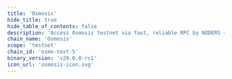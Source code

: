 ```yaml
---
title: 'Osmosis'
hide_title: true
hide_table_of_contents: false
description: 'Access Osmosis testnet via fast, reliable RPC by NODERS — no limits, Omnichain-ready, and built for scalable Web3'
chain_name: 'Osmosis'
scope: 'testnet'
chain_id: 'osmo-test-5'
binary_version: 'v29.0.0-rc1'
icon_url: 'osmosis-icon.svg'
---
```



<ChainLayout>
  <ChainHero
    name="Osmosis"
    iconUrl="img/osmosis-icon.svg"
    bgColor="#AB00C2"
    scope="testnet"
    chainId="osmo-test-5"
    nodeVersion="v29.0.0-rc1"
    token=""
    stakeUrl=""
    restakeUrl=""
    websiteUrl="https://app.osmosis.zone/"
    githubUrl="https://github.com/osmosis-labs/osmosis"
    xUrl="https://twitter.com/osmosiszone"
    discordUrl="https://discord.com/invite/osmosis"
  />

  <ProductLinks
    appUrl=""
    appImageUrl="img/products/"
    explorerUrl=""
    explorerImageUrl="img/products/"
    faucetUrl=""
  />

  <ToolsGrid
    chainName="osmosis"
    scope="testnet"
    showInstall={true}
    showUpgrade={true}
    showGenesis={true}
    showCli={true}
    showEndpoints={true}
    showStateSync={true}
    showSnapshot={true}
    showLivePeers={true}
    showSeed={true}
    showAddressBook={true}
    showExplorersList={true}
    showPublicEndpoints={false}
    showUsefulTools={true}
    showUpgradeWatcher={false}
  />

</ChainLayout>
